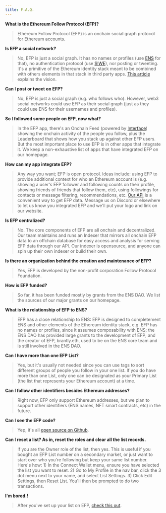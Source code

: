 ```yaml
---
title: F.A.Q.
---
```


**What is the Ethereum Follow Protocol (EFP)?**

> Ethereum Follow Protocol (EFP) is an onchain social graph protocol for Ethereum accounts.

**Is EFP a social network?**

> No, EFP is just a social graph. It has no names or profiles (use [ENS](https://ens.domains/) for that), no authentication protocol (use [SIWE](https://login.xyz/)), nor posting or tweeting. It's a primitive of the Ethereum identity stack meant to be combined with others elements in that stack in third party apps. [This article](https://mirror.xyz/brantly.eth/7nJZCqyvhbdTIfq4oSnNEjlUUyxS9sf3pTHcBNi8Te8) explains the vision.

**Can I post or tweet on EFP?**

> No, EFP is just a social graph (e.g. who follows who). However, web3 social networks could use EFP as their social graph (just as they could use ENS for their usernames and profiles).

**So I followed some people on EFP, now what?**

> In the EFP app, there's an Onchain Feed (powered by [Interface](https://interface.social/)) showing the onchain activity of the people you follow, plus the Leaderboard that shows how you stack up against other EFP users. But the most important place to use EFP is in other apps that integrate it. We keep a non-exhaustive list of apps that have integrated EFP on our homepage.

**How can my app integrate EFP?**

> Any way you want; EFP is open protocol. Ideas include: using EFP to provide additional context for who an Ethereum account is (e.g. showing a user's EFP follower and following counts on their profile, showing friends of friends that follow them, etc), using followings for contacts or message filtering, recommendations, etc. [Our API](https://docs.efp.app/api/) is a convenient way to get EFP data. Message us on Discord or elsewhere to let us know you integrated EFP and we'll put your logo and link on our website.

**Is EFP centralized?**

> No. The core components of EFP are all onchain and decentralized. Our team maintains and runs an Indexer that mirrors all onchain EFP data to an offchain database for easy access and analysis for serving EFP data through our API. Our indexer is opensource, and anyone can spin up their own indexer or build their own.

**Is there an organization behind the creation and maintenance of EFP?**

> Yes, EFP is developed by the non-profit corporation Follow Protocol Foundation.

**How is EFP funded?**

> So far, it has been funded mostly by grants from the ENS DAO. We list the sources of our major grants on our homepage.

**What is the relationship of EFP to ENS?**

> EFP has a close relationship to ENS: EFP is designed to completement ENS and other elements of the Ethereum identity stack, e.g. EFP has no names or profiles, since it assumes composability with ENS; the ENS DAO has provided large grants to the development of EFP; and the creator of EFP, brantly.eth, used to be on the ENS core team and is still involved in the ENS DAO.

**Can I have more than one EFP List?**

> Yes, but it's usually not needed since you can use tags to sort different groups of people you follow in your one list. If you do have more than one List, only one can be designated as your Primary List (the list that represents your Ethereum account) at a time.

**Can I follow other identifiers besides Ethereum addresses?**

> Right now, EFP only support Ethereum addresses, but we plan to support other identifiers (ENS names, NFT smart contracts, etc) in the future.

**Can I see the EFP code?**

> Yep, it's all [open source on Github](https://github.com/ethereumfollowprotocol).

**Can I reset a list? As in, reset the roles and clear all the list records.**

> If you are the Owner role of the list, then yes. This is useful if you bought an EFP List number on a secondary market, or just want to start over who you're following but keep your same list number. Here's how: 1) In the Connect Wallet menu, ensure you have selected the list you want to reset. 2) Go to My Profile in the nav bar, click the 3 dot menu next to your name, and select List Settings. 3) Click Edit Settings, then Reset List. You'll then be prompted to do two transactions.

**I'm bored.!**

> After you've set up your list on EFP, [check this out](https://hackertyper.net/).
